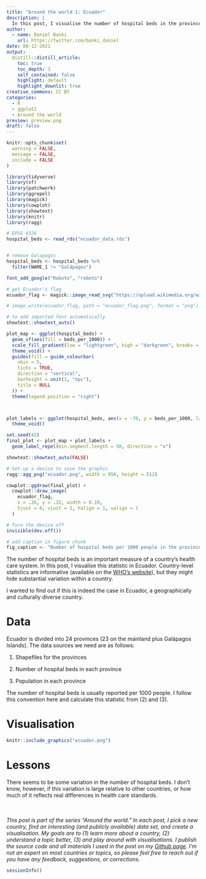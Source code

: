 ```yaml
---
title: "Around the world 1: Ecuador"
description: |
  In this post, I visualise the number of hospital beds in the provinces of Ecuador.
author:
  - name: Daniel Banki
    url: https://twitter.com/banki_daniel
date: 08-12-2021
output:
  distill::distill_article:
    toc: true
    toc_depth: 3
    self_contained: false
    highlight: default
    highlight_downlit: true
creative_commons: CC BY
categories:
  - R
  - ggplot2
  - Around the world
preview: preview.png
draft: false
---
```


```r
knitr::opts_chunk$set(
  warning = FALSE,
  message = FALSE,
  include = FALSE
)
```

```r
library(tidyverse)
library(sf)
library(patchwork)
library(ggrepel)
library(magick)
library(cowplot)
library(showtext)
library(knitr)
library(ragg)
```

```r
# EPSG 4326
hospital_beds <- read_rds("ecuador_data.rds")


# remove Galapagos
hospital_beds <- hospital_beds %>%
  filter(NAME_1 != "Galápagos")
```

```r
font_add_google("Roboto", "roboto")
```

```r
# get Ecuador's flag
ecuador_flag <- magick::image_read_svg("https://upload.wikimedia.org/wikipedia/commons/e/e8/Flag_of_Ecuador.svg", width = 350)

# image_write(ecuador_flag, path = "ecuador_flag.png", format = "png")
```

```r

# to add imported font automatically
showtext::showtext_auto()

plot_map <- ggplot(hospital_beds) +
  geom_sf(aes(fill = beds_per_1000)) +
  scale_fill_gradient(low = "lightgreen", high = "darkgreen", breaks = scales::extended_breaks(n = 3)) +
  theme_void() +
  guides(fill = guide_colourbar(
    nbin = 5,
    ticks = TRUE,
    direction = "vertical",
    barheight = unit(1, "npc"),
    title = NULL
  )) +
  theme(legend.position = "right")



plot_labels <- ggplot(hospital_beds, aes(x = -70, y = beds_per_1000, label = NAME_1)) +
  theme_void()

set.seed(42)
final_plot <- plot_map + plot_labels +
  geom_label_repel(min.segment.length = 50, direction = "x")

showtext::showtext_auto(FALSE)
```

```r
# Set up a device to save the graphic
ragg::agg_png("ecuador.png", width = 950, height = 512)

cowplot::ggdraw(final_plot) +
  cowplot::draw_image(
    ecuador_flag,
    x = .26, y = .32, width = 0.19,
    hjust = 0, vjust = 1, halign = 1, valign = 1
  )

# Turn the device off
invisible(dev.off())

# add caption in figure chunk
fig_caption <- "Number of hospital beds per 1000 people in the provinces of Ecuador (excluding Galápagos Islands). \n Notes: The left-hand side shows this statistic on the map; the right-hand side shows the names of the provinces, ordered along the y-axis by this statistic (the dispersion of labels along the x-axis has no inherent meaning, its only goal is to avoid overlapping labels)."
```

The number of hospital beds is an important measure of a country's health care system. In this post, I visualise this statistic in Ecuador. Country-level statistics are informative (available on the [WHO's website](https://www.who.int/data/gho/data/indicators/indicator-details/GHO/hospital-beds-(per-10-000-population))), but they might hide substantial variation within a country.

I wanted to find out if this is indeed the case in Ecuador, a geographically and culturally diverse country.

# Data

Ecuador is divided into 24 provinces (23 on the mainland plus Galápagos Islands). The data sources we need are as follows:

1.  Shapefiles for the provinces

2.  Number of hospital beds in each province

3.  Population in each province

The number of hospital beds is usually reported per 1000 people. I follow this convention here and calculate this statistic from (2) and (3).

# Visualisation

```r

knitr::include_graphics("ecuador.png")
```

# Lessons

There seems to be some variation in the number of hospital beds. I don't know, however, if this variation is large relative to other countries, or how much of it reflects real differences in health care standards.

<br>
<br>
*This post is part of the series "Around the world." In each post, I pick a new country, find an interesting (and publicly available) data set, and create a visualisation. My goals are to (1) learn more about a country, (2) understand a topic better, (3) and play around with visualisations. I publish the source code and all materials I used in the post on my [Github page](<https://github.com/danielbanki/daniel_banki>). I'm not an expert on most countries or topics, so please feel free to reach out if you have any feedback, suggestions, or corrections.*

```r

sessionInfo()
```
